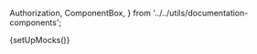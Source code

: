   Authorization,
  ComponentBox,
} from '../../utils/documentation-components';

{setUpMocks()}

<Meta
  title="Entities/BusinessDetails"
  Components="justifi-business-details"
  of={JustifiBusinessDetails}
/>

<Title />

Component to render detailed information about a business. You will need to first
create a business via [Business API](https://docs.justifi.tech/api-spec#tag/Business) to get
the business-id required for this component.

# Index

- [Props and methods](#props-and-methods)
- [Example usage](#example-usage)

# Props and methods

---

<ArgTypes exclude={['css-variables']} />

<Authorization
  actions={['read']}
  entity="business"
  identification="business_id"
/>

# Example Usage

<ComponentBox>
  <justifi-business-details business-id="123" auth-token="123abc" />
</ComponentBox>

---

<Source dark language="html" code={codeExampleFull} />
